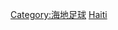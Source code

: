 {{Catnav|頁面分類|...|足球|各國足球|海地足球}}
{{Catnav|頁面分類|...|各國體育|海地體育|海地足球}}
{{Catnav|頁面分類|...|各國體育|各國足球|海地足球}}
{{Commonscat|Association football clubs of Haiti}}

[[Category:海地足球|Category:海地足球]]
[[Category:各國足球會|Haiti]]